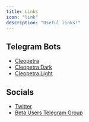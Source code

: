 ```yaml
---
title: Links
icon: "link"
description: "Useful links!"
---
```


## Telegram Bots

- [Cleopetra](https://t.me/cleopetra_bot)
- [Cleopetra Dark](https://t.me/cleopetra_dark_bot)
- [Cleopetra Light](https://t.me/cleopetra_light_bot)

## Socials

- [Twitter](https://x.com/cleopetrafun)
- [Beta Users Telegram Group](https://t.me/+En1Tld3r2z80YmE1)
